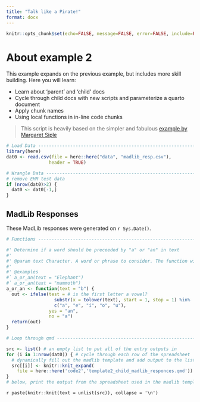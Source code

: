 ```yaml
---
title: "Talk like a Pirate!"
format: docx
---
```


<!-- Here in the 'setup' code chunk, we are stating that -->
<!-- we never want to display chunks in our output -->

```r
knitr::opts_chunk$set(echo=FALSE, message=FALSE, error=FALSE, include=FALSE, comment=FALSE)
```

# About example 2

This example expands on the previous example, but includes more skill building. Here you will learn:

 - Learn about 'parent' and 'child' docs
 - Cycle through child docs with new scripts and parameterize a quarto document
 - Apply chunk names
 - Using local functions in in-line code chunks

> This script is heavily based on the simpler and fabulous [example by Margaret Siple](https://github.com/MargaretSiple-NOAA/parameterized-indexing-example)

```r

# Load Data --------------------------------------------------------------------
library(here)
dat0 <- read.csv(file = here::here("data", "madlib_resp.csv"), 
                header = TRUE)

# Wrangle Data -----------------------------------------------------------------
# remove EHM test data
if (nrow(dat0)>2) {
  dat0 <- dat0[-1,] 
}
```

## MadLib Responses

These MadLib responses were generated on `r Sys.Date()`. 

```r

# Functions --------------------------------------------------------------------

#' Determine if a word should be preceeded by "a" or "an" in text
#'
#' @param text Character. A word or phrase to consider. The function will only use the first character of the entry. 
#'
#' @examples
#` a_or_an(text = "Elephant")
#` a_or_an(text = "mammoth")
a_or_an <- function(text = "b") {
  out <- ifelse(test = # is the first letter a vowel?
                  substr(x = tolower(text), start = 1, stop = 1) %in% 
                  c("a", "e", "i", "o", "u"), 
                yes = "an", 
                no = "a")
  return(out)
}

# Loop through qmd -------------------------------------------------------------

src <- list() # an empty list to put all of the entry outputs in
for (i in 1:nrow(dat0)) { # cycle through each row of the spreadsheet
  # dynamically fill out the madlib template and add output to the list
  src[[i]] <- knitr::knit_expand(
    file = here::here('code2','template2_child_madlib_responces.qmd'))
}
# below, print the output from the spreadsheet used in the madlib template
```

`r paste(knitr::knit(text = unlist(src)), collapse = '\n')`

